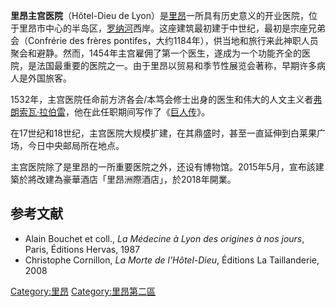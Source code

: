 {{Infobox hospital
| name                  = 里昂主宫医院
| org/group             = 
| logo                  = 
| logo_size             = 
| image                 = Hôtel-Dieu.JPG
| image_size            = 300
| alt                   = 
| caption               =里昂主宫医院
| coordinates           = {{coord|45|45|30|N|4|50|11|E|region:FR_source:kolossus-frwiki|display=inline, title}}
| location              = [[里昂|里昂]]
| region                = 
| state                 = 
| country               = {{FRA}}
| healthcare            = <!-- UK: NHS; AU/CA: Medicare; ELSE free-form text, e.g. Private -->
| funding               = 
| type                  = 
| religious_affiliation = 
| affiliation           = 
| patron                = 
| network               = 
| standards             = 
| emergency             = 
| beds                  = 
| speciality            = 
| helipad               = 
| h1-number             = 
| h1-length-f           = 
| h1-length-m           = 
| h1-surface            = <!-- up to h12 -->
| publictransit         = 
| former-names          = 
| constructed           =
| opened                = 1454年<!-- cite in article as well -->
| closed                = 2010年
| demolished            = 
| website               = <!-- {{URL|www.example.com}} -->
| other_links           = 
| module                = 
}}
'''里昂主宫医院'''（Hôtel-Dieu de Lyon）是[[里昂|里昂]]一所具有历史意义的开业医院，位于里昂市中心的半岛区，[[罗纳河|罗纳河]]西岸。这座建筑最初建于中世纪，最初是宗座兄弟会（Confrérie des frères pontifes，大约1184年），供当地和旅行来此神职人员聚会和避静。然而，1454年主宫雇佣了第一个医生，遂成为一个功能齐全的医院，是法国最重要的医院之一。由于里昂以贸易和季节性展览会著称，早期许多病人是外国旅客。 

1532年，主宫医院任命前方济各会/本笃会修士出身的医生和伟大的人文主义者[[弗朗索瓦·拉伯雷|弗朗索瓦·拉伯雷]]，他在此任职期间写作了《[[巨人传|巨人传]]》。

在17世纪和18世纪，主宫医院大规模扩建，在其鼎盛时，甚至一直延伸到白莱果广场，今日中央邮局所在地点。

主宫医院除了是里昂的一所重要医院之外，还设有博物馆。2015年5月，宣布該建築於將改建為豪華酒店「里昂洲際酒店」，於2018年開業。



== 参考文献 ==
* Alain Bouchet et coll., ''La Médecine à Lyon des origines à nos jours'', Paris, Éditions Hervas, 1987
* Christophe Cornillon, ''La Morte de l'Hôtel-Dieu'', Éditions La Taillanderie, 2008

[[Category:里昂|Category:里昂]]
[[Category:里昂第二區|Category:里昂第二區]]